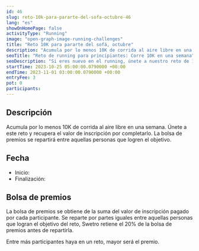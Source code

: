 ```yaml
---
id: 46
slug: reto-10k-para-pararte-del-sofa-octubre-46
lang: "es"
showOnHomePage: false
activityType: "Running"
image: "open-graph-image-running-challenges"
title: "Reto 10K para pararte del sofá, octubre"
description: "Acumula por lo menos 10K de corrida al aire libre en una semana. Únete a este reto y recupera el valor de inscripción por completarlo. La bolsa de premios se repartirá entre aquellas personas que logren el objetivo."
seoTitle: "Reto de running para principiantes: Corre 10K en una semana"
seoDescription: "Si eres nuevo en el running, únete a nuestro reto de 10K en una semana. Del 25 al 31 de octubre. ¡Regístrate y alcanza tus objetivos deportivos!"
startTime: 2023-10-25 05:00:00.0790000 +00:00
endTime: 2023-11-01 03:00:00.0790000 +00:00
entryFee: 3
pot: 0
participants:
---
```



## Descripción

Acumula por lo menos 10K de corrida al aire libre en una semana. Únete a este reto y recupera el valor de inscripción por completarlo. La bolsa de premios se repartirá entre aquellas personas que logren el objetivo.

## Fecha

- Inicio: <LocalDate dateUtc={frontmatter.startTime} client:load />
- Finalización: <LocalDate dateUtc={frontmatter.endTime} client:load />

## Bolsa de premios

La bolsa de premios se obtiene de la suma del valor de inscripción pagado por cada participante. Se reparte por partes iguales entre aquellas personas que logran el objetivo del reto, Swetro retiene el 20% de la bolsa de premios antes de repartirla.

Entre más participantes haya en un reto, mayor será el premio.
